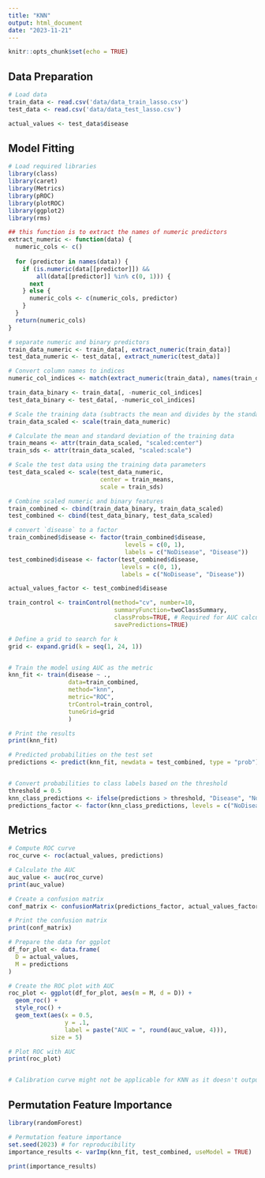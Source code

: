 ---
title: "KNN"
output: html_document
date: "2023-11-21"
---

```{r setup, include=FALSE}
knitr::opts_chunk$set(echo = TRUE)
```

## Data Preparation
```{r}
# Load data
train_data <- read.csv('data/data_train_lasso.csv')
test_data <- read.csv('data/data_test_lasso.csv')

actual_values <- test_data$disease
```

## Model Fitting

```{r}
# Load required libraries
library(class)
library(caret)
library(Metrics)
library(pROC)
library(plotROC)
library(ggplot2)
library(rms)
```


```{r}
## this function is to extract the names of numeric predictors
extract_numeric <- function(data) {
  numeric_cols <- c()
  
  for (predictor in names(data)) {
    if (is.numeric(data[[predictor]]) && 
        all(data[[predictor]] %in% c(0, 1))) {
      next
    } else {
      numeric_cols <- c(numeric_cols, predictor)
    }
  }
  return(numeric_cols)
}

```


```{r}
# separate numeric and binary predictors
train_data_numeric <- train_data[, extract_numeric(train_data)]
test_data_numeric <- test_data[, extract_numeric(test_data)]

# Convert column names to indices
numeric_col_indices <- match(extract_numeric(train_data), names(train_data))

train_data_binary <- train_data[, -numeric_col_indices]
test_data_binary <- test_data[, -numeric_col_indices]
```



```{r}
# Scale the training data (subtracts the mean and divides by the standard deviation, resulting in a dataset with a mean of 0 and a standard deviation of 1 for each column).
train_data_scaled <- scale(train_data_numeric)

# Calculate the mean and standard deviation of the training data
train_means <- attr(train_data_scaled, "scaled:center")
train_sds <- attr(train_data_scaled, "scaled:scale")

# Scale the test data using the training data parameters
test_data_scaled <- scale(test_data_numeric,
                          center = train_means,
                          scale = train_sds)

# Combine scaled numeric and binary features
train_combined <- cbind(train_data_binary, train_data_scaled)
test_combined <- cbind(test_data_binary, test_data_scaled)
```


```{r}
# convert `disease` to a factor
train_combined$disease <- factor(train_combined$disease,
                                 levels = c(0, 1),
                                 labels = c("NoDisease", "Disease"))
test_combined$disease <- factor(test_combined$disease,
                                levels = c(0, 1),
                                labels = c("NoDisease", "Disease"))

actual_values_factor <- test_combined$disease
```



```{r}
train_control <- trainControl(method="cv", number=10, 
                              summaryFunction=twoClassSummary, 
                              classProbs=TRUE, # Required for AUC calculation
                              savePredictions=TRUE)

# Define a grid to search for k
grid <- expand.grid(k = seq(1, 24, 1))


# Train the model using AUC as the metric
knn_fit <- train(disease ~ ., 
                 data=train_combined,
                 method="knn", 
                 metric="ROC", 
                 trControl=train_control,
                 tuneGrid=grid
                 )

# Print the results
print(knn_fit)
```

```{r}
# Predicted probabilities on the test set
predictions <- predict(knn_fit, newdata = test_combined, type = "prob")[, "Disease"]


# Convert probabilities to class labels based on the threshold
threshold = 0.5
knn_class_predictions <- ifelse(predictions > threshold, "Disease", "NoDisease")
predictions_factor <- factor(knn_class_predictions, levels = c("NoDisease", "Disease"))

```


## Metrics
```{r} 
# Compute ROC curve
roc_curve <- roc(actual_values, predictions)

# Calculate the AUC
auc_value <- auc(roc_curve)
print(auc_value)

# Create a confusion matrix
conf_matrix <- confusionMatrix(predictions_factor, actual_values_factor)

# Print the confusion matrix
print(conf_matrix)

```



```{r}
# Prepare the data for ggplot
df_for_plot <- data.frame(
  D = actual_values,
  M = predictions
)

# Create the ROC plot with AUC
roc_plot <- ggplot(df_for_plot, aes(m = M, d = D)) +
  geom_roc() +
  style_roc() +
  geom_text(aes(x = 0.5,
                y = .1, 
                label = paste("AUC = ", round(auc_value, 4))), 
            size = 5)

# Plot ROC with AUC
print(roc_plot)


# Calibration curve might not be applicable for KNN as it doesn't output probabilities
```




## Permutation Feature Importance


```{r}
library(randomForest)

# Permutation feature importance
set.seed(2023) # for reproducibility
importance_results <- varImp(knn_fit, test_combined, useModel = TRUE)

print(importance_results)


```





